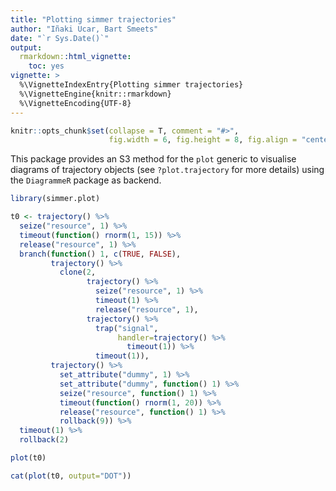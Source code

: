 ```yaml
---
title: "Plotting simmer trajectories"
author: "Iñaki Ucar, Bart Smeets"
date: "`r Sys.Date()`"
output: 
  rmarkdown::html_vignette:
    toc: yes
vignette: >
  %\VignetteIndexEntry{Plotting simmer trajectories}
  %\VignetteEngine{knitr::rmarkdown}
  %\VignetteEncoding{UTF-8}
---
```


```r
knitr::opts_chunk$set(collapse = T, comment = "#>", 
                      fig.width = 6, fig.height = 8, fig.align = "center")
```

This package provides an S3 method for the `plot` generic to visualise diagrams of trajectory objects (see `?plot.trajectory` for more details) using the `DiagrammeR` package as backend.

```r
library(simmer.plot)

t0 <- trajectory() %>%
  seize("resource", 1) %>%
  timeout(function() rnorm(1, 15)) %>%
  release("resource", 1) %>%
  branch(function() 1, c(TRUE, FALSE),
         trajectory() %>%
           clone(2,
                 trajectory() %>%
                   seize("resource", 1) %>%
                   timeout(1) %>%
                   release("resource", 1),
                 trajectory() %>%
                   trap("signal",
                        handler=trajectory() %>%
                          timeout(1)) %>%
                   timeout(1)),
         trajectory() %>%
           set_attribute("dummy", 1) %>%
           set_attribute("dummy", function() 1) %>%
           seize("resource", function() 1) %>%
           timeout(function() rnorm(1, 20)) %>%
           release("resource", function() 1) %>%
           rollback(9)) %>%
  timeout(1) %>%
  rollback(2)

plot(t0)
```

```r
cat(plot(t0, output="DOT"))
```
